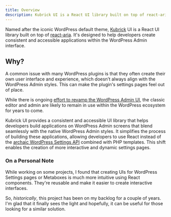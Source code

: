 ```yaml
---
title: Overview
description: Kubrick UI is a React UI library built on top of react-aria, designed to help developers build a consistent and accessible application on the WordPress admin screens.
---
```


Named after the iconic WordPress default theme, [Kubrick](https://wordpress.org/themes/default/) UI is a React UI library built on top of [react-aria](https://react-spectrum.adobe.com/react-aria/). It's designed to help developers create consistent and accessible applications within the WordPress Admin interface.

## Why?

A common issue with many WordPress plugins is that they often create their own user interface and experience, which doesn’t always align with the WordPress Admin styles. This can make the plugin's settings pages feel out of place.

While there is ongoing [effort to revamp the WordPress Admin UI](https://wptavern.com/wordpress-plans-ambitious-admin-ui-revamp-with-design-system-galvanizing-broad-support-from-the-developer-community), the classic editor and admin are likely to remain in use within the WordPress ecosystem for years to come.

Kubrick UI provides a consistent and accessible UI library that helps developers build applications on WordPress Admin screens that blend seamlessly with the native WordPress Admin styles. It simplifies the process of building these applications, allowing developers to use React instead of the [archaic WordPress Settings API](https://developer.wordpress.org/plugins/settings/settings-api/) combined with PHP templates. This shift enables the creation of more interactive and dynamic settings pages.

### On a Personal Note

While working on some projects, I found that creating UIs for WordPress Settings pages or Metaboxes is much more intuitive using React components. They're reusable and make it easier to create interactive interfaces.

So, _historically_, this project has been on my backlog for a couple of years. I'm glad that it finally sees the light and hopefully, it can be useful for those looking for a similar solution.
